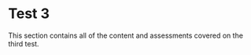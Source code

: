 # Test 3 {.unnumbered}

This section contains all of the content and assessments covered on the third test.